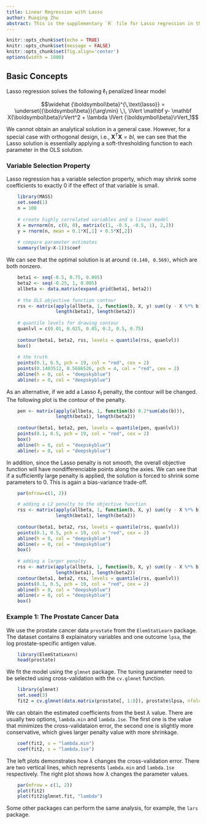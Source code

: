 ```yaml
---
title: Linear Regression with Lasso
author: Ruoqing Zhu
abstract: This is the supplementary `R` file for Lasso regression in the lecture note "Penalized".
---
```


```r
knitr::opts_chunk$set(echo = TRUE)
knitr::opts_chunk$set(message = FALSE)
knitr::opts_chunk$set(fig.align='center')
options(width = 1000)
```

\newcommand{\bbeta}[0]{{\boldsymbol\beta}}
\newcommand{\bX}[0]{\mathbf X}
\newcommand{\bI}[0]{\mathbf I}
\newcommand{\by}[0]{\mathbf y}
\newcommand{\T}[0]{\text{T}}

## Basic Concepts

Lasso regression solves the following $\ell_1$ penalized linear model 

$$\widehat \bbeta^{\,\text{lasso}} = \underset{\bbeta}{\arg\min} \,\, \lVert \by - \bX \bbeta \rVert^2 + \lambda \lVert \bbeta \rVert_1$$

We cannot obtain an analytical solution in a general case. However, for a special case with orthogonal design, i.e., $\bX^\T \bX = bI$, we can see that the Lasso solution is essentially applying a soft-thresholding function to each parameter in the OLS solution. 

### Variable Selection Property

Lasso regression has a variable selection property, which may shrink some coefficients to exactly 0 if the effect of that variable is small. 

```r
    library(MASS)
    set.seed(1)
    n = 100
    
    # create highly correlated variables and a linear model
    X = mvrnorm(n, c(0, 0), matrix(c(1, -0.5, -0.5, 1), 2,2))
    y = rnorm(n, mean = 0.1*X[,1] + 0.5*X[,2])
    
    # compare parameter estimates
    summary(lm(y~X-1))$coef
```

We can see that the optimal solution is at around `(0.140, 0.569)`, which are both nonzero. 

```r
    beta1 <- seq(-0.5, 0.75, 0.005)
    beta2 <- seq(-0.25, 1, 0.005)
    allbeta <- data.matrix(expand.grid(beta1, beta2))
    
    # the OLS objective function contour
    rss <- matrix(apply(allbeta, 1, function(b, X, y) sum((y - X %*% b)^2)/n, X, y), 
                  length(beta1), length(beta2))
    
    # quantile levels for drawing contour
    quanlvl = c(0.01, 0.025, 0.05, 0.2, 0.5, 0.75)
    
    contour(beta1, beta2, rss, levels = quantile(rss, quanlvl))
    box()
    
    # the truth
    points(0.1, 0.5, pch = 19, col = "red", cex = 2)
    points(0.1403512, 0.5686526, pch = 4, col = "red", cex = 2)
    abline(h = 0, col = "deepskyblue")
    abline(v = 0, col = "deepskyblue")
```

As an alternative, if we add a Lasso $\ell_1$ penalty, the contour will be changed. The following plot is the contour of the penalty. 

```r
    pen <- matrix(apply(allbeta, 1, function(b) 0.2*sum(abs(b))),
                  length(beta1), length(beta2))
    
    contour(beta1, beta2, pen, levels = quantile(pen, quanlvl))
    points(0.1, 0.5, pch = 19, col = "red", cex = 2)
    box()
    abline(h = 0, col = "deepskyblue")
    abline(v = 0, col = "deepskyblue")
```

In addition, since the Lasso penalty is not smooth, the overall objective function will have nondifferenciable points along the axies. We can see that if a sufficiently large penalty is applied, the solution is forced to shrink some parameters to 0. This is again a bias-variance trade-off.

```r
    par(mfrow=c(1, 2)) 

    # adding a L2 penalty to the objective function
    rss <- matrix(apply(allbeta, 1, function(b, X, y) sum((y - X %*% b)^2)/n + 0.2*sum(abs(b)), X, y),
                  length(beta1), length(beta2))
    
    contour(beta1, beta2, rss, levels = quantile(rss, quanlvl))
    points(0.1, 0.5, pch = 19, col = "red", cex = 2)
    abline(h = 0, col = "deepskyblue")
    abline(v = 0, col = "deepskyblue")
    box()
    
    # adding a larger penalty
    rss <- matrix(apply(allbeta, 1, function(b, X, y) sum((y - X %*% b)^2)/n + 0.5*sum(abs(b)), X, y),
                  length(beta1), length(beta2))
    contour(beta1, beta2, rss, levels = quantile(rss, quanlvl))
    points(0.1, 0.5, pch = 19, col = "red", cex = 2)
    abline(h = 0, col = "deepskyblue")
    abline(v = 0, col = "deepskyblue")
    box()
```

### Example 1: The Prostate Cancer Data

We use the prostate cancer data `prostate` from the `ElemStatLearn` package. The dataset contains 8 explainatory variables and one outcome `lpsa`, the log prostate-specific antigen value. 

```r
    library(ElemStatLearn)
    head(prostate)
```

We fit the model using the `glmnet` package. The tuning parameter need to be selected using cross-validation with the `cv.glmnet` function. 

```r
    library(glmnet)
    set.seed(3)
    fit2 = cv.glmnet(data.matrix(prostate[, 1:8]), prostate$lpsa, nfolds = 10)
```

We can obtain the estimated coefficients from the best $\lambda$ value. There are usually two options, `lambda.min` and `lambda.1se`. The first one is the value that minimizes the cross-validataion error, the second one is slightly more conservative, which gives larger penalty value with more shrinkage. 

```r
    coef(fit2, s = "lambda.min")
    coef(fit2, s = "lambda.1se")
```

The left plots demonstrates how $\lambda$ changes the cross-validation error. There are two vertical lines, which represents `lambda.min` and `lambda.1se` respectively. The right plot shows how $\lambda$ changes the parameter values. 

```r
    par(mfrow = c(1, 2))
    plot(fit2)
    plot(fit2$glmnet.fit, "lambda")
```

Some other packages can perform the same analysis, for example, the `lars` package. 

